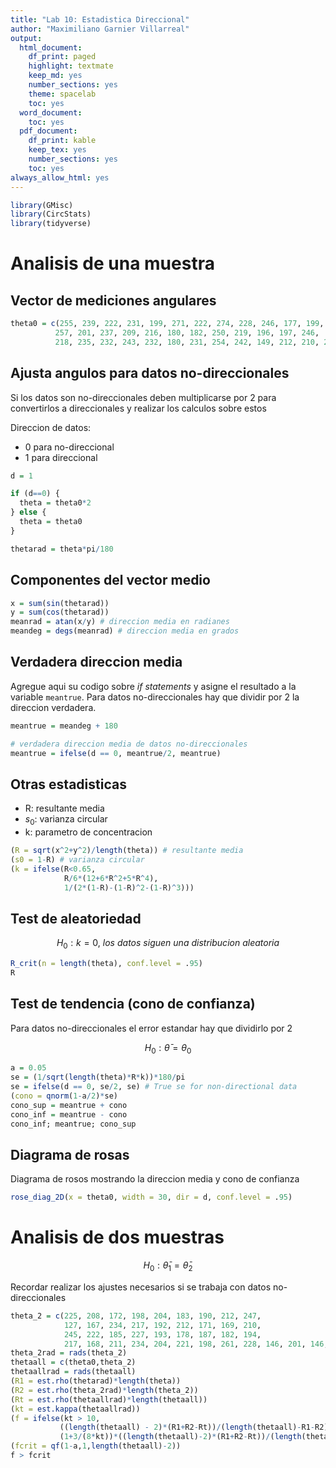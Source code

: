 ```yaml
---
title: "Lab 10: Estadistica Direccional"
author: "Maximiliano Garnier Villarreal"
output:
  html_document:
    df_print: paged
    highlight: textmate
    keep_md: yes
    number_sections: yes
    theme: spacelab
    toc: yes
  word_document:
    toc: yes
  pdf_document:
    df_print: kable
    keep_tex: yes
    number_sections: yes
    toc: yes
always_allow_html: yes
---
```


```r
library(GMisc)
library(CircStats)
library(tidyverse)
```

# Analisis de una muestra

## Vector de mediciones angulares
```r
theta0 = c(255, 239, 222, 231, 199, 271, 222, 274, 228, 246, 177, 199, 
          257, 201, 237, 209, 216, 180, 182, 250, 219, 196, 197, 246, 
          218, 235, 232, 243, 232, 180, 231, 254, 242, 149, 212, 210, 230, 205, 220, 268)
```

## Ajusta angulos para datos no-direccionales

Si los datos son no-direccionales deben multiplicarse por 2 para convertirlos a direccionales y realizar los calculos sobre estos

Direccion de datos: 

* 0 para no-direccional
* 1 para direccional

```r
d = 1

if (d==0) {
  theta = theta0*2
} else {
  theta = theta0
}

thetarad = theta*pi/180
```

## Componentes del vector medio
```r
x = sum(sin(thetarad))
y = sum(cos(thetarad))
meanrad = atan(x/y) # direccion media en radianes
meandeg = degs(meanrad) # direccion media en grados
```

## Verdadera direccion media 

Agregue aqui su codigo sobre *if statements* y asigne el resultado a la variable `meantrue`. Para datos no-direccionales hay que dividir por 2 la direccion verdadera.

```r
meantrue = meandeg + 180

# verdadera direccion media de datos no-direccionales
meantrue = ifelse(d == 0, meantrue/2, meantrue)
```

## Otras estadisticas

* R: resultante media
* $s_0$: varianza circular
* k: parametro de concentracion

```r
(R = sqrt(x^2+y^2)/length(theta)) # resultante media
(s0 = 1-R) # varianza circular
(k = ifelse(R<0.65, 
            R/6*(12+6*R^2+5*R^4), 
            1/(2*(1-R)-(1-R)^2-(1-R)^3)))
```

## Test de aleatoriedad

$$H_0: k = 0, \ los \ datos \ siguen \ una \ distribucion \ aleatoria$$

```r
R_crit(n = length(theta), conf.level = .95)
R
```

## Test de tendencia (cono de confianza)

Para datos no-direccionales el error estandar hay que dividirlo por 2

$$H_0: \bar{\theta} = \theta_0$$

```r
a = 0.05
se = (1/sqrt(length(theta)*R*k))*180/pi
se = ifelse(d == 0, se/2, se) # True se for non-directional data
(cono = qnorm(1-a/2)*se)
cono_sup = meantrue + cono
cono_inf = meantrue - cono
cono_inf; meantrue; cono_sup
```

## Diagrama de rosas

Diagrama de rosos mostrando la direccion media y cono de confianza

```r
rose_diag_2D(x = theta0, width = 30, dir = d, conf.level = .95)
```


# Analisis de dos muestras

$$H_0: \bar{\theta}_1 = \bar{\theta}_2$$

Recordar realizar los ajustes necesarios si se trabaja con datos no-direccionales

```r
theta_2 = c(225, 208, 172, 198, 204, 183, 190, 212, 247, 
            127, 167, 234, 217, 192, 212, 171, 169, 210, 
            245, 222, 185, 227, 193, 178, 187, 182, 194, 
            217, 168, 211, 234, 204, 221, 198, 261, 228, 146, 201, 146, 231)
theta_2rad = rads(theta_2)
thetaall = c(theta0,theta_2)
thetaallrad = rads(thetaall)
(R1 = est.rho(thetarad)*length(theta))
(R2 = est.rho(theta_2rad)*length(theta_2))
(Rt = est.rho(thetaallrad)*length(thetaall))
(kt = est.kappa(thetaallrad))
(f = ifelse(kt > 10, 
           ((length(thetaall) - 2)*(R1+R2-Rt))/(length(thetaall)-R1-R2),
           (1+3/(8*kt))*((length(thetaall)-2)*(R1+R2-Rt))/(length(thetaall)-R1-R2)))
(fcrit = qf(1-a,1,length(thetaall)-2))
f > fcrit
```






